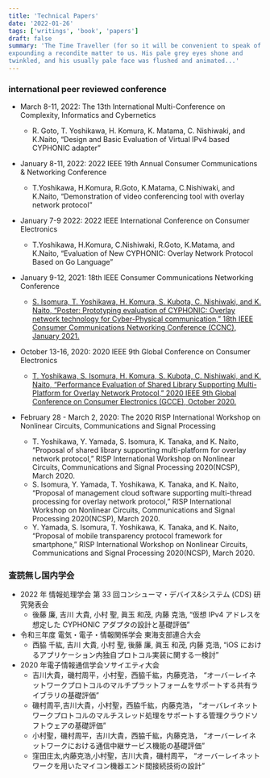 ```yaml
---
title: 'Technical Papers'
date: '2022-01-26'
tags: ['writings', 'book', 'papers']
draft: false
summary: 'The Time Traveller (for so it will be convenient to speak of him) was
expounding a recondite matter to us. His pale grey eyes shone and
twinkled, and his usually pale face was flushed and animated...'
---
```


### international peer reviewed conference

- March 8-11, 2022: The 13th International Multi-Conference on Complexity, Informatics and Cybernetics
  - R. Goto, T. Yoshikawa, H. Komura, K. Matama, C. Nishiwaki, and K.Naito, “Design and Basic Evaluation of Virtual IPv4 based CYPHONIC adapter”
- January 8-11, 2022: 2022 IEEE 19th Annual Consumer Communications & Networking Conference
  - T.Yoshikawa, H.Komura, R.Goto, K.Matama, C.Nishiwaki, and K.Naito, “Demonstration of video conferencing tool with overlay network protocol”
- January 7-9 2022: 2022 IEEE International Conference on Consumer Electronics
  - T.Yoshikawa, H.Komura, C.Nishiwaki, R.Goto, K.Matama, and K.Naito, “Evaluation of New CYPHONIC: Overlay Network Protocol Based on Go Language”
- January 9-12, 2021: 18th IEEE Consumer Communications Networking Conference

  - [S. Isomura, T. Yoshikawa, H. Komura, S. Kubota, C. Nishiwaki, and K. Naito, “Poster: Prototyping evaluation of CYPHONIC: Overlay network technology for Cyber-Physical communication,” 18th IEEE Consumer Communications Networking Conference (CCNC), January 2021.](https://ieeexplore.ieee.org/abstract/document/9369500)

- October 13-16, 2020: 2020 IEEE 9th Global Conference on Consumer Electronics

  - [T. Yoshikawa, S. Isomura, H. Komura, S. Kubota, C. Nishiwaki, and K. Naito, “Performance Evaluation of Shared Library Supporting Multi-Platform for Overlay Network Protocol,” 2020 IEEE 9th Global Conference on Consumer Electronics (GCCE), October 2020.](https://ieeexplore.ieee.org/document/9292015)

- February 28 - March 2, 2020: The 2020 RISP International Workshop on Nonlinear Circuits, Communications and Signal Processing
  - T. Yoshikawa, Y. Yamada, S. Isomura, K. Tanaka, and K. Naito, “Proposal of shared library supporting multi-platform for overlay network protocol,” RISP International Workshop on Nonlinear Circuits, Communications and Signal Processing 2020(NCSP), March 2020.
  - S. Isomura, Y. Yamada, T. Yoshikawa, K. Tanaka, and K. Naito, “Proposal of management cloud software supporting multi-thread processing for overlay network protocol,” RISP International Workshop on Nonlinear Circuits, Communications and Signal Processing 2020(NCSP), March 2020.
  - Y. Yamada, S. Isomura, T. Yoshikawa, K. Tanaka, and K. Naito, “Proposal of mobile transparency protocol framework for smartphone,” RISP International Workshop on Nonlinear Circuits, Communications and Signal Processing 2020(NCSP), March 2020.

### 査読無し国内学会

- 2022 年 情報処理学会 第 33 回コンシューマ・デバイス\&システム (CDS) 研究発表会
  - 後藤 廉, 吉川 大貴, 小村 聖, 眞玉 和茂, 内藤 克浩, “仮想 IPv4 アドレスを想定した CYPHONIC アダプタの設計と基礎評価”
- 令和三年度 電気・電子・情報関係学会 東海支部連合大会
  - 西脇 千紘, 吉川 大貴, 小村 聖, 後藤 廉, 眞玉 和茂, 内藤 克浩, “iOS におけるアプリケーション内独自プロトコル実装に関する一検討”
- 2020 年電子情報通信学会ソサイエティ大会
  - 吉川大貴，磯村周平，小村聖，西脇千紘，内藤克浩， “オーバーレイネットワークプロトコルのマルチプラットフォームをサポートする共有ライブラリの基礎評価”
  - 磯村周平,吉川大貴，小村聖，西脇千紘，内藤克浩， “オーバレイネットワークプロトコルのマルチスレッド処理をサポートする管理クラウドソフトウェアの基礎評価”
  - 小村聖，磯村周平，吉川大貴，西脇千紘，内藤克浩， “オーバーレイネットワークにおける通信中継サービス機能の基礎評価”
  - 窪田庄太,内藤克浩,小村聖，吉川大貴，磯村周平， “オーバーレイネットワークを用いたマイコン機器エンド間接続技術の設計”
